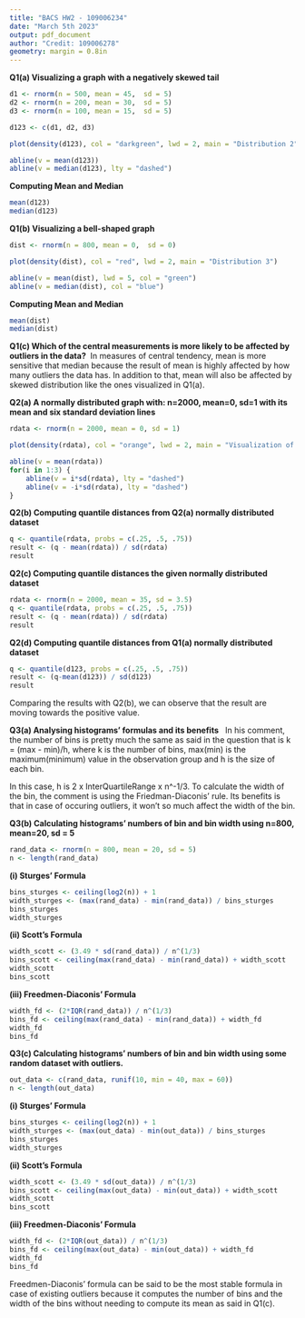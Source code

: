 ```yaml
---
title: "BACS HW2 - 109006234"
date: "March 5th 2023"
output: pdf_document
author: "Credit: 109006278"
geometry: margin = 0.8in
---
```


**Q1(a) Visualizing a graph with a negatively skewed tail**\
```r
d1 <- rnorm(n = 500, mean = 45,  sd = 5)
d2 <- rnorm(n = 200, mean = 30,  sd = 5)
d3 <- rnorm(n = 100, mean = 15,  sd = 5)

d123 <- c(d1, d2, d3)

plot(density(d123), col = "darkgreen", lwd = 2, main = "Distribution 2")

abline(v = mean(d123))
abline(v = median(d123), lty = "dashed")
```
**Computing Mean and Median**\
```r
mean(d123)
median(d123)
```

**Q1(b) Visualizing a bell-shaped graph**\
```r
dist <- rnorm(n = 800, mean = 0,  sd = 0)

plot(density(dist), col = "red", lwd = 2, main = "Distribution 3")

abline(v = mean(dist), lwd = 5, col = "green")
abline(v = median(dist), col = "blue")
```
**Computing Mean and Median**\
```r
mean(dist)
median(dist)
```

**Q1(c) Which of the central measurements is more likely to be affected by outliers in the data?**\ 
In measures of central tendency, mean is more sensitive that median because the result of mean is highly affected by how many outliers the data has. In addition to that, mean will also be affected by skewed distribution like the ones visualized in Q1(a).\

**Q2(a) A normally distributed graph with: n=2000, mean=0, sd=1 with its mean and six standard deviation lines**\
```r
rdata <- rnorm(n = 2000, mean = 0, sd = 1)

plot(density(rdata), col = "orange", lwd = 2, main = "Visualization of Q2a")

abline(v = mean(rdata))
for(i in 1:3) { 
    abline(v = i*sd(rdata), lty = "dashed") 
    abline(v = -i*sd(rdata), lty = "dashed") 
} 
```

**Q2(b) Computing quantile distances from Q2(a) normally distributed dataset**\
```r
q <- quantile(rdata, probs = c(.25, .5, .75))
result <- (q - mean(rdata)) / sd(rdata)
result
```

**Q2(c) Computing quantile distances the given normally distributed dataset**\
```r
rdata <- rnorm(n = 2000, mean = 35, sd = 3.5)
q <- quantile(rdata, probs = c(.25, .5, .75))
result <- (q - mean(rdata)) / sd(rdata)
result
```

**Q2(d) Computing quantile distances from Q1(a) normally distributed dataset**\
```r
q <- quantile(d123, probs = c(.25, .5, .75))
result <- (q-mean(d123)) / sd(d123)
result
```
Comparing the results with Q2(b), we can observe that the result are moving towards the positive value.\

**Q3(a) Analysing histograms' formulas and its benefits** \ 
In his comment, the number of bins is pretty much the same as said in the question that is k = (max - min)/h, where k is the number of bins, max(min) is the maximum(minimum) value in the observation group and h is the size of each bin.

In this case, h is 2 x InterQuartileRange x n^-1/3. To calculate the width of the bin, the comment is using the Friedman-Diaconis' rule. Its benefits is that in case of occuring outliers, it won't so much affect the width of the bin. \

**Q3(b) Calculating histograms' numbers of bin and bin width using n=800, mean=20, sd = 5**\
```r
rand_data <- rnorm(n = 800, mean = 20, sd = 5)
n <- length(rand_data)
```
**(i) Sturges' Formula**\
```r
bins_sturges <- ceiling(log2(n)) + 1
width_sturges <- (max(rand_data) - min(rand_data)) / bins_sturges
bins_sturges
width_sturges
```

**(ii) Scott's Formula**\
```r
width_scott <- (3.49 * sd(rand_data)) / n^(1/3)
bins_scott <- ceiling(max(rand_data) - min(rand_data)) + width_scott
width_scott
bins_scott
```

**(iii) Freedmen-Diaconis' Formula**\
```r
width_fd <- (2*IQR(rand_data)) / n^(1/3)
bins_fd <- ceiling(max(rand_data) - min(rand_data)) + width_fd
width_fd
bins_fd
```

**Q3(c) Calculating histograms' numbers of bin and bin width using some random dataset with outliers.**\
```r
out_data <- c(rand_data, runif(10, min = 40, max = 60))
n <- length(out_data)
```
**(i) Sturges' Formula**\
```r
bins_sturges <- ceiling(log2(n)) + 1
width_sturges <- (max(out_data) - min(out_data)) / bins_sturges
bins_sturges
width_sturges
```

**(ii) Scott's Formula**\
```r
width_scott <- (3.49 * sd(out_data)) / n^(1/3)
bins_scott <- ceiling(max(out_data) - min(out_data)) + width_scott
width_scott
bins_scott
```

**(iii) Freedmen-Diaconis' Formula**\
```r
width_fd <- (2*IQR(out_data)) / n^(1/3)
bins_fd <- ceiling(max(out_data) - min(out_data)) + width_fd
width_fd
bins_fd
```
Freedmen-Diaconis' formula can be said to be the most stable formula in case of existing outliers because it computes the number of bins and the width of the bins without needing to compute its mean as said in Q1(c).